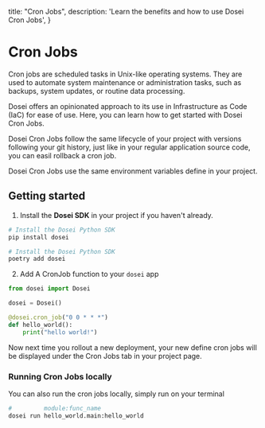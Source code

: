   title: "Cron Jobs",
  description:
    'Learn the benefits and how to use Dosei Cron Jobs',
}

# Cron Jobs
Cron jobs are scheduled tasks in Unix-like operating systems. They are used to automate system maintenance or administration tasks, such as backups, system updates, or routine data processing.

Dosei offers an opinionated approach to its use in Infrastructure as Code (IaC) for ease of use. Here, you can learn how to get started with Dosei Cron Jobs.

Dosei Cron Jobs follow the same lifecycle of your project with versions following your git history, just like in your regular application source code, you can easil rollback a cron job.

Dosei Cron Jobs use the same environment variables define in your project.

## Getting started

1. Install the **Dosei SDK** in your project if you haven't already.
<CodeGroup>

  ```bash {{ title: 'pip' }}
  # Install the Dosei Python SDK
  pip install dosei
  ```

  ```bash {{ title: 'poetry' }}
  # Install the Dosei Python SDK
  poetry add dosei
  ```

</CodeGroup>

2. Add A CronJob function to your `dosei` app

```python
from dosei import Dosei

dosei = Dosei()

@dosei.cron_job("0 0 * * *")
def hello_world():
    print("hello world!")
```

Now next time you rollout a new deployment, your new define cron jobs will be displayed under the Cron Jobs
tab in your project page.

### Running Cron Jobs locally
You can also run the cron jobs locally, simply run on your terminal

```bash
#         module:func_name
dosei run hello_world.main:hello_world
```
